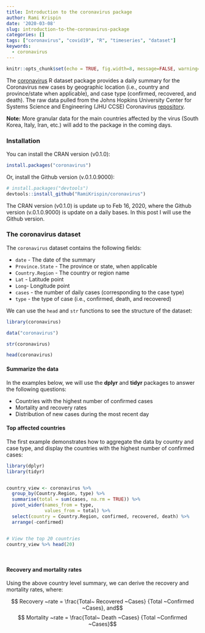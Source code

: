 ```yaml
---
title: Introduction to the coronavirus package
author: Rami Krispin
date: '2020-03-08'
slug: introduction-to-the-coronavirus-package
categories: []
tags: ["coronavirus", "covid19", "R", "timeseries", "dataset"]
keywords:
  - coronavirus
---
```


```r
knitr::opts_chunk$set(echo = TRUE, fig.width=8, message=FALSE, warning=FALSE)
```


The [coronavirus](https://ramikrispin.github.io/coronavirus/) R dataset package provides a daily summary for the Coronavirus new cases by geographic location (i.e., country and province/state when applicable), and case type (confirmed, recovered, and death). The raw data pulled from the Johns Hopkins University Center for Systems Science and Engineering (JHU CCSE) Coronavirus [repository](https://github.com/CSSEGISandData/COVID-19).

**Note:** More granular data for the main countries affected by the virus (South Korea, Italy, Iran, etc.) will add to the package in the coming days.


### Installation

You can install the CRAN version (v0.1.0):

``` r
install.packages("coronavirus")
```

Or, install the Github version (v.0.1.0.9000):

``` r
# install.packages("devtools")
devtools::install_github("RamiKrispin/coronavirus")
```

The CRAN version (v0.1.0) is update up to Feb 16, 2020, where the Github version (v.0.1.0.9000) is update on a daily bases. In this post I will use the Github version.


### The coronavirus dataset

The `coronavirus` dataset contains the following fields:

* `date` - The date of the summary
* `Province.State` - The province or state, when applicable
* `Country.Region` - The country or region name
* `Lat` - Latitude point
* `Long`- Longitude point
* `cases` - the number of daily cases (corresponding to the case type)
* `type` - the type of case (i.e., confirmed, death, and recovered)


We can use the `head` and `str` functions to see the structure of the dataset:

```r
library(coronavirus)

data("coronavirus")
```


```r
str(coronavirus)

head(coronavirus)
```

#### Summarize the data

In the examples below, we will use the **dplyr** and **tidyr** packages to answer the following questions:

* Countries with the highest number of confirmed cases
* Mortality and recovery rates 
* Distribution of new cases during the most recent day 

#### Top affected countries

The first example demonstrates how to aggregate the data by country and case type, and display the countries with the highest number of confirmed cases:

```r
library(dplyr)
library(tidyr)


country_view <- coronavirus %>% 
  group_by(Country.Region, type) %>%
  summarise(total = sum(cases, na.rm = TRUE)) %>% 
  pivot_wider(names_from = type,
              values_from = total) %>%
  select(country = Country.Region, confirmed, recovered, death) %>%
  arrange(-confirmed)


# View the top 20 countries
country_view %>% head(20)
  
  
```

#### Recovery and mortality rates

Using the above country level summary, we can derive the recovery and mortality rates, where:

$$ Recovery ~rate = \frac{Total~ Recovered ~Cases} {Total ~Confirmed ~Cases}, and$$
$$ Mortality ~rate = \frac{Total~ Death ~Cases} {Total ~Confirmed ~Cases}$$

